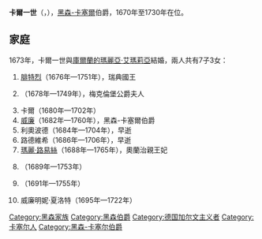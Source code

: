 {{Multiple issues|
{{Expand language|1=en|time=2021-01-06T05:28:24+00:00}}
{{Unreferenced|time=2021-01-06T05:28:24+00:00}}
}}
{{Infobox noble
| name        = 卡爾一世
| image       = Karl, 1654-1730, lantgreve av Hessen-Kassel (Georg Engelhard Schröder) - Nationalmuseum - 14774.tif
| succession  = 黑森-卡塞爾伯爵
| reign       = 1670年 — 1730年
| predecessor = [[威廉七世|威廉七世]]
| successor   = [[弗雷德里克一世_(瑞典)|腓特烈一世]]
| birth_date  = {{birth date|1654|8|3|df=y}}
| birth_place = [[卡塞爾市|卡塞爾]]
| death_date  = {{death date and age|1730|3|23|1654|8|3|df=y}}
| death_place = 卡塞爾
| noble family= [[黑森王朝|黑森王朝]]
| father      = [[威廉六世_(黑森-卡塞爾)|黑森-卡塞爾伯爵威廉六世]]
| mother      = [[布蘭登堡的海德薇希·索菲|布蘭登堡的海德薇希·索菲]]
| religion    = [[加爾文主義|加爾文主義]]
}}
'''卡爾一世'''（{{lang-de|Karl von Hessen-Kassel}}，{{bd|1654年|8月3日|1730年|3月23日}}），[[黑森-卡塞尔伯国|黑森-卡塞爾]]伯爵，1670年至1730年在位。

== 家庭 ==
1673年，卡爾一世與[[庫爾蘭的瑪麗亞·艾瑪莉亞|庫爾蘭的瑪麗亞·艾瑪莉亞]]結婚，兩人共有7子3女：
# [[弗雷德里克一世_(瑞典)|腓特烈]]（1676年—1751年），瑞典國王
# {{le|索菲·夏洛特 (黑森-卡塞爾)|Sophie Charlotte of Hesse-Kassel|索菲·夏洛特}}（1678年—1749年），梅克倫堡公爵夫人
# 卡爾（1680年—1702年）
# [[威廉八世_(黑森-卡塞爾)|威廉]]（1682年—1760年），黑森-卡塞爾伯爵
# 利奧波德（1684年—1704年），早逝
# 路德維希（1686年—1706年），早逝
# [[瑪麗·路易絲_(黑森-卡塞爾)|瑪麗·路易絲]]（1688年—1765年），奧蘭治親王妃
# {{le|黑森-卡塞爾的馬克西米利安|Maximilian of Hesse-Kassel|馬克西米利安}}（1689年—1753年）
# {{le|格奧爾格·卡爾 (黑森-卡塞爾)|George Charles of Hesse-Kassel|格奧爾格·卡爾}}（1691年—1755年）
# 威廉明妮·夏洛特（1695年—1722年）

{{Commons category|Charles I of Hesse-Kassel}}

{{Authority control}}
{{DEFAULTSORT:Charles 01, Landgrave of Hesse-Kassel}}
[[Category:黑森家族|Category:黑森家族]]
[[Category:黑森伯爵|Category:黑森伯爵]]
[[Category:德国加尔文主义者|Category:德国加尔文主义者]]
[[Category:卡塞尔人|Category:卡塞尔人]]
[[Category:黑森-卡塞尔伯爵|Category:黑森-卡塞尔伯爵]]